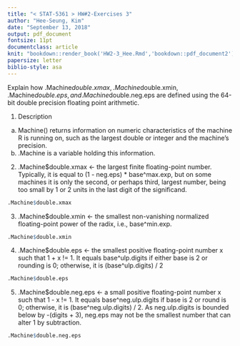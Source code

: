 ---
title: "< STAT-5361 > HW#2-Exercises 3"
author: "Hee-Seung, Kim"
date: "September 13, 2018"
output: pdf_document
fontsize: 11pt
documentclass: article
knit: "bookdown::render_book('HW2-3_Hee.Rmd','bookdown::pdf_document2')"
papersize: letter
biblio-style: asa 
---
 
Explain how .Machine$double.xmax, .Machine$double.xmin, .Machine$double.eps, and .Machine$double.neg.eps are defined using the 64-bit double precision floating point arithmetic.


1) Description
(a) Machine() returns information on numeric characteristics of the machine R is running on, such as the largest double or integer and the machine's precision.
(b) .Machine is a variable holding this information.

2) .Machine$double.xmax <- the largest finite floating-point number. Typically, it is equal to (1 - neg.eps) * base^max.exp, but on some machines it is only the second, or perhaps third, largest number, being too small by 1 or 2 units in the last digit of the significand.
```{r}
.Machine$double.xmax
```
3) .Machine$double.xmin <- the smallest non-vanishing normalized floating-point power of the radix, i.e., base^min.exp.
```{r}
.Machine$double.xmin
```
4) .Machine$double.eps <- the smallest positive floating-point number x such that 1 + x != 1. It equals base^ulp.digits if either base is 2 or rounding is 0; otherwise, it is (base^ulp.digits) / 2
```{r}
.Machine$double.eps
```
5) .Machine$double.neg.eps <- a small positive floating-point number x such that 1 - x != 1. It equals base^neg.ulp.digits if base is 2 or round is 0; otherwise, it is (base^neg.ulp.digits) / 2. As neg.ulp.digits is bounded below by -(digits + 3), neg.eps may not be the smallest number that can alter 1 by subtraction.
```{r}
.Machine$double.neg.eps
```
